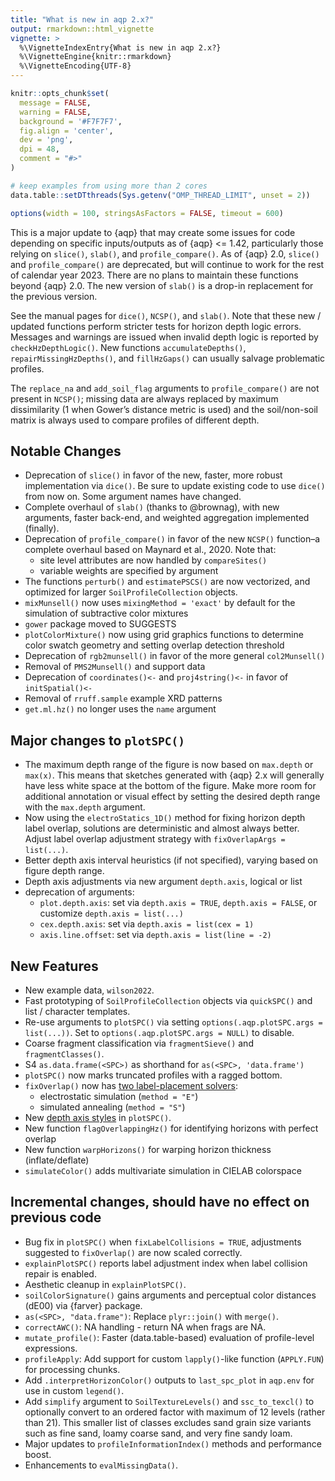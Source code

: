 ```yaml
---
title: "What is new in aqp 2.x?"
output: rmarkdown::html_vignette
vignette: >
  %\VignetteIndexEntry{What is new in aqp 2.x?}
  %\VignetteEngine{knitr::rmarkdown}
  %\VignetteEncoding{UTF-8}
---
```


```r
knitr::opts_chunk$set(
  message = FALSE,
  warning = FALSE,
  background = '#F7F7F7',
  fig.align = 'center',
  dev = 'png',
  dpi = 48,
  comment = "#>"
)

# keep examples from using more than 2 cores
data.table::setDTthreads(Sys.getenv("OMP_THREAD_LIMIT", unset = 2))

options(width = 100, stringsAsFactors = FALSE, timeout = 600)
```


This is a major update to {aqp} that may create some issues for code depending on specific inputs/outputs as of {aqp} <= 1.42, particularly those relying on `slice()`, `slab()`, and `profile_compare()`. As of {aqp} 2.0, `slice()` and `profile_compare()` are deprecated, but will continue to work for the rest of calendar year 2023. There are no plans to maintain these functions beyond {aqp} 2.0. The new version of `slab()` is a drop-in replacement for the previous version.

See the manual pages for `dice()`, `NCSP()`, and `slab()`. Note that these new / updated functions perform stricter tests for horizon depth logic errors. Messages and warnings are issued when invalid depth logic is reported by `checkHzDepthLogic()`. New functions `accumulateDepths()`, `repairMissingHzDepths()`, and `fillHzGaps()` can usually salvage problematic profiles.

The `replace_na` and `add_soil_flag` arguments to `profile_compare()` are not present in `NCSP()`; missing data are always replaced by maximum dissimilarity (1 when Gower's distance metric is used) and the soil/non-soil matrix is always used to compare profiles of different depth.


## Notable Changes

 * Deprecation of `slice()` in favor of the new, faster, more robust implementation via `dice()`. Be sure to update existing code to use `dice()` from now on. Some argument names have changed. 
 * Complete overhaul of `slab()` (thanks to @brownag), with new arguments, faster back-end, and weighted aggregation implemented (finally).
 * Deprecation of `profile_compare()` in favor of the new `NCSP()` function--a complete overhaul based on Maynard et al., 2020. Note that:
   - site level attributes are now handled by `compareSites()`
   - variable weights are specified by argument
 * The functions `perturb()` and `estimatePSCS()` are now vectorized, and optimized for larger `SoilProfileCollection` objects.
 * `mixMunsell()` now uses `mixingMethod = 'exact'` by default for the simulation of subtractive color mixtures
 * `gower` package moved to SUGGESTS
 * `plotColorMixture()` now using grid graphics functions to determine color swatch geometry and setting overlap detection threshold
 * Deprecation of `rgb2munsell()` in favor of the more general `col2Munsell()`
 * Removal of `PMS2Munsell()` and support data
 * Deprecation of `coordinates()<-` and `proj4string()<-` in favor of `initSpatial()<-`
 * Removal of `rruff.sample` example XRD patterns
 * `get.ml.hz()` no longer uses the `name` argument
 
## Major changes to `plotSPC()`

 * The maximum depth range of the figure is now based on `max.depth` or `max(x)`. This means that sketches generated with {aqp} 2.x will generally have less white space at the bottom of the figure. Make more room for additional annotation or visual effect by setting the desired depth range with the `max.depth` argument.
 * Now using the `electroStatics_1D()` method for fixing horizon depth label overlap, solutions are deterministic and almost always better. Adjust label overlap adjustment strategy with `fixOverlapArgs = list(...)`.
 * Better depth axis interval heuristics (if not specified), varying based on figure depth range.
 * Depth axis adjustments via new argument `depth.axis`, logical or list
 * deprecation of arguments:
   - `plot.depth.axis`: set via `depth.axis = TRUE`, `depth.axis = FALSE`, or customize `depth.axis = list(...)`
   - `cex.depth.axis`: set via `depth.axis = list(cex = 1)`
   - `axis.line.offset`: set via `depth.axis = list(line = -2)`

## New Features

 * New example data, `wilson2022`.
 * Fast prototyping of `SoilProfileCollection` objects via `quickSPC()` and list / character templates.
 * Re-use arguments to `plotSPC()` via setting `options(.aqp.plotSPC.args = list(...))`. Set to `options(.aqp.plotSPC.args = NULL)` to disable.
 * Coarse fragment classification via `fragmentSieve()` and `fragmentClasses()`.
 * S4 `as.data.frame(<SPC>)` as shorthand for `as(<SPC>, 'data.frame')`
 * `plotSPC()` now marks truncated profiles with a ragged bottom.
 * `fixOverlap()` now has [two label-placement solvers](https://ncss-tech.github.io/aqp/articles/label-placement.html):
   - electrostatic simulation (`method = "E"`)
   - simulated annealing (`method = "S"`)
 * New [depth axis styles](https://ncss-tech.github.io/AQP/aqp/sketches.html) in `plotSPC()`.
 * New function `flagOverlappingHz()` for identifying horizons with perfect overlap
 * New function `warpHorizons()` for warping horizon thickness (inflate/deflate)
 * `simulateColor()` adds multivariate simulation in CIELAB colorspace
 

## Incremental changes, should have no effect on previous code

 * Bug fix in `plotSPC()` when `fixLabelCollisions = TRUE`, adjustments suggested to `fixOverlap()` are now scaled correctly.
 * `explainPlotSPC()` reports label adjustment index when label collision repair is enabled.
 * Aesthetic cleanup in `explainPlotSPC()`.
 * `soilColorSignature()` gains arguments and perceptual color distances (dE00) via {farver} package.
 * `as(<SPC>, "data.frame")`: Replace `plyr::join()` with `merge()`.
 * `correctAWC()`: NA handling - return NA when frags are NA.
 * `mutate_profile()`: Faster (data.table-based) evaluation of profile-level expressions.
 * `profileApply`: Add support for custom `lapply()`-like function (`APPLY.FUN`) for processing chunks. 
 * Add `.interpretHorizonColor()` outputs to `last_spc_plot` in `aqp.env` for use in custom `legend()`.
 * Add `simplify` argument to `SoilTextureLevels()` and `ssc_to_texcl()` to optionally convert to an ordered factor with maximum of 12 levels (rather than 21). This smaller list of classes excludes sand grain size variants such as fine sand, loamy coarse sand, and very fine sandy loam.
 * Major updates to `profileInformationIndex()` methods and performance boost.
 * Enhancements to `evalMissingData()`.

